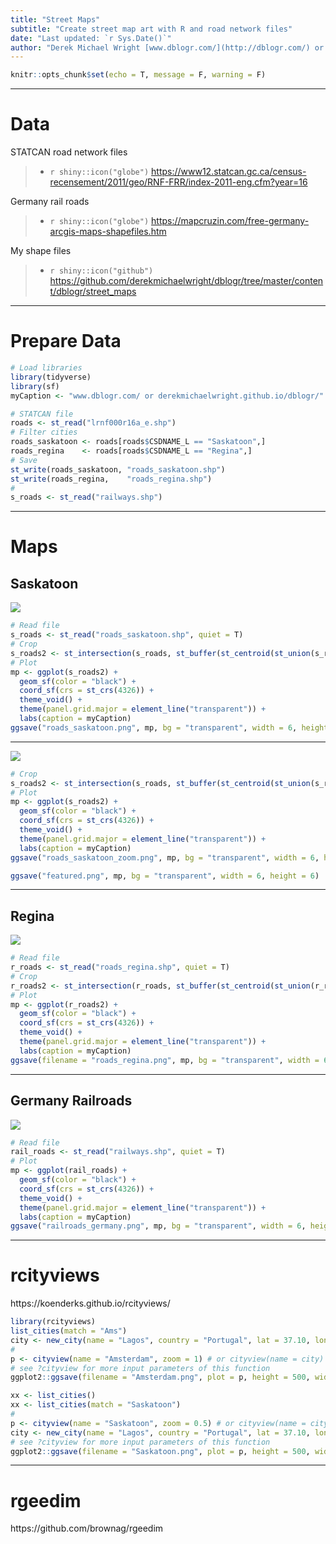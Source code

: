 ```yaml
---
title: "Street Maps"
subtitle: "Create street map art with R and road network files"
date: "Last updated: `r Sys.Date()`"
author: "Derek Michael Wright [www.dblogr.com/](http://dblogr.com/) or [derekmichaelwright.github.io/dblogr](https://derekmichaelwright.github.io/dblogr/) <derek.wright@usask.ca>"
---
```


```r
knitr::opts_chunk$set(echo = T, message = F, warning = F)
```

---

# Data

STATCAN road network files

> - `r shiny::icon("globe")` [https://www12.statcan.gc.ca/census-recensement/2011/geo/RNF-FRR/index-2011-eng.cfm?year=16](https://www12.statcan.gc.ca/census-recensement/2011/geo/RNF-FRR/index-2011-eng.cfm?year=16){target="_blank"}

Germany rail roads

> - `r shiny::icon("globe")` [https://mapcruzin.com/free-germany-arcgis-maps-shapefiles.htm](https://mapcruzin.com/free-germany-arcgis-maps-shapefiles.htm){target="_blank"}

My shape files

> - `r shiny::icon("github")` [https://github.com/derekmichaelwright/dblogr/tree/master/content/dblogr/street_maps](https://github.com/derekmichaelwright/dblogr/tree/master/content/dblogr/street_maps){target="_blank"}

---

# Prepare Data

```r
# Load libraries
library(tidyverse)
library(sf)
myCaption <- "www.dblogr.com/ or derekmichaelwright.github.io/dblogr/"
```

```r
# STATCAN file
roads <- st_read("lrnf000r16a_e.shp")
# Filter cities
roads_saskatoon <- roads[roads$CSDNAME_L == "Saskatoon",]
roads_regina    <- roads[roads$CSDNAME_L == "Regina",]
# Save
st_write(roads_saskatoon, "roads_saskatoon.shp")
st_write(roads_regina,    "roads_regina.shp")
#
s_roads <- st_read("railways.shp")
```

---

# Maps {.tabset .tabset-pills}

## Saskatoon

![](roads_saskatoon.png)

```r
# Read file
s_roads <- st_read("roads_saskatoon.shp", quiet = T) 
# Crop
s_roads2 <- st_intersection(s_roads, st_buffer(st_centroid(st_union(s_roads)), 8500))
# Plot
mp <- ggplot(s_roads2) +
  geom_sf(color = "black") +
  coord_sf(crs = st_crs(4326)) +
  theme_void() +
  theme(panel.grid.major = element_line("transparent")) +
  labs(caption = myCaption)
ggsave("roads_saskatoon.png", mp, bg = "transparent", width = 6, height = 6)
```

---

![](roads_saskatoon_zoom.png)

```r
# Crop
s_roads2 <- st_intersection(s_roads, st_buffer(st_centroid(st_union(s_roads)), 4000))
# Plot
mp <- ggplot(s_roads2) +
  geom_sf(color = "black") +
  coord_sf(crs = st_crs(4326)) +
  theme_void() +
  theme(panel.grid.major = element_line("transparent")) +
  labs(caption = myCaption)
ggsave("roads_saskatoon_zoom.png", mp, bg = "transparent", width = 6, height = 6)
```

```r
ggsave("featured.png", mp, bg = "transparent", width = 6, height = 6)
```

---

## Regina

![](roads_regina.png)

```r
# Read file
r_roads <- st_read("roads_regina.shp", quiet = T) 
# Crop
r_roads2 <- st_intersection(r_roads, st_buffer(st_centroid(st_union(r_roads)), 5000))
# Plot
mp <- ggplot(r_roads2) +
  geom_sf(color = "black") +
  coord_sf(crs = st_crs(4326)) +
  theme_void() +
  theme(panel.grid.major = element_line("transparent")) +
  labs(caption = myCaption)
ggsave(filename = "roads_regina.png", mp, bg = "transparent", width = 6, height = 6)
```

---

## Germany Railroads

![](railroads_germany.png)

```r
# Read file
rail_roads <- st_read("railways.shp", quiet = T) 
# Plot
mp <- ggplot(rail_roads) +
  geom_sf(color = "black") +
  coord_sf(crs = st_crs(4326)) +
  theme_void() +
  theme(panel.grid.major = element_line("transparent")) +
  labs(caption = myCaption)
ggsave("railroads_germany.png", mp, bg = "transparent", width = 6, height = 6)
```

---

# rcityviews

https://koenderks.github.io/rcityviews/

```r
library(rcityviews)
list_cities(match = "Ams")
city <- new_city(name = "Lagos", country = "Portugal", lat = 37.10, long = -8.68)
#
p <- cityview(name = "Amsterdam", zoom = 1) # or cityview(name = city)
# see ?cityview for more input parameters of this function
ggplot2::ggsave(filename = "Amsterdam.png", plot = p, height = 500, width = 500, units = "mm", dpi = 100)
```

```r
xx <- list_cities()
xx <- list_cities(match = "Saskatoon")
#
p <- cityview(name = "Saskatoon", zoom = 0.5) # or cityview(name = city)
city <- new_city(name = "Lagos", country = "Portugal", lat = 37.10, long = -8.68)
# see ?cityview for more input parameters of this function
ggplot2::ggsave(filename = "Saskatoon.png", plot = p, height = 500, width = 500, units = "mm", dpi = 100)
```

---

# rgeedim

https://github.com/brownag/rgeedim

